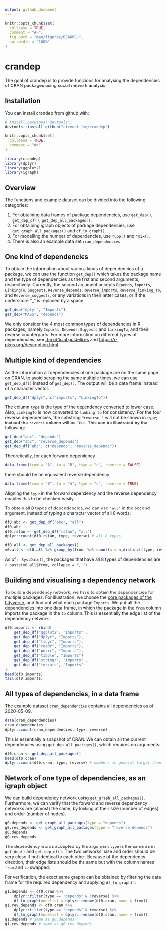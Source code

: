 ```yaml
---
output: github_document
---
```


<!-- README.md is generated from README.Rmd. Please edit that file -->

```r
knitr::opts_chunk$set(
  collapse = TRUE,
  comment = "#>",
  fig.path = "man/figures/README-",
  out.width = "100%"
)
```
# crandep

<!-- badges: start -->
<!-- badges: end -->

The goal of crandep is to provide functions for analysing the dependencies of CRAN packages using social network analysis. 





## Installation
You can install crandep from github with:

```r
# install.packages("devtools")
devtools::install_github("clement-lee/crandep")
```

```r
knitr::opts_chunk$set(
  collapse = TRUE,
  comment = "#>"
)
```

```r
library(crandep)
library(dplyr)
library(ggplot2)
library(igraph)
```





## Overview
The functions and example dataset can be divided into the following categories:

1. For obtaining data frames of package dependencies, use `get_dep()`, `get_dep_df()`, `get_dep_all_packages()`.
2. For obtaining igraph objects of package dependencies, use `get_graph_all_packages()` and `df_to_graph()`.
3. For modelling the number of dependencies, use `*upp()` and `*mix()`.
4. There is also an example data set `cran_dependencies`.





## One kind of dependencies 
To obtain the information about various kinds of dependencies of a package, we can use the function `get_dep()` which takes the package name and the type of dependencies as the first and second arguments, respectively. Currently, the second argument accepts `Depends`, `Imports`, `LinkingTo`, `Suggests`, `Reverse_depends`, `Reverse_imports`, `Reverse_linking_to`, and `Reverse_suggests`, or any variations in their letter cases, or if the underscore "_" is replaced by a space.

```r
get_dep("dplyr", "Imports")
get_dep("MASS", "depends")
```

We only consider the 4 most common types of dependencies in R packages, namely `Imports`, `Depends`, `Suggests` and `LinkingTo`, and their reverse counterparts. For more information on different types of dependencies, see [the official guidelines](https://cran.r-project.org/doc/manuals/r-release/R-exts.html#Package-Dependencies) and [https://r-pkgs.org/description.html](https://r-pkgs.org/description.html).





## Multiple kind of dependencies
As the information all dependencies of one package are on the same page on CRAN, to avoid scraping the same multiple times, we can use `get_dep_df()` instead of  `get_dep()`. The output will be a data frame instead of a character vector.

```r
get_dep_df("dplyr", c("imports", "LinkingTo"))
```
The column `type` is the type of the dependency converted to lower case. Also, `LinkingTo` is now converted to `linking to` for consistency. For the four reverse dependencies, the substring `"reverse_"` will not be shown in `type`; instead the `reverse` column will be `TRUE`. This can be illustrated by the following:

```r
get_dep("abc", "depends")
get_dep("abc", "reverse_depends")
get_dep_df("abc", c("depends", "reverse_depends"))
```
Theoretically, for each forward dependency
```r
data.frame(from = "A", to = "B", type = "c", reverse = FALSE)
```
there should be an equivalent reverse dependency
```r
data.frame(from = "B", to = "A", type = "c", reverse = TRUE)
```
Aligning the `type` in the forward dependency and the reverse dependency enables this to be checked easily.

To obtain all 8 types of dependencies, we can use `"all"` in the second argument, instead of typing a character vector of all 8 words:

```r
df0.abc <- get_dep_df("abc", "all")
df0.abc
df0.rstan <- get_dep_df("rstan", "all")
dplyr::count(df0.rstan, type, reverse) # all 8 types
```

```r
df0.all <- get_dep_all_packages()
v0.all <- df0.all %>% group_by(from) %>% count(a = n_distinct(type, reverse)) %>% filter(a == 8L)
```

As of `r Sys.Date()`, the packages that have all 8 types of dependencies are `r paste(v0.all$from, collapse = ", ")`.





## Building and visualising a dependency network
To build a dependency network, we have to obtain the dependencies for multiple packages. For illustration, we choose the [core packages of the tidyverse](https://www.tidyverse.org/packages/), and find out what each package `Imports`. We put all the dependencies into one data frame, in which the package in the `from` column imports the package in the `to` column. This is essentially the edge list of the dependency network.

```r
df0.imports <- rbind(
    get_dep_df("ggplot2", "Imports"),
    get_dep_df("dplyr", "Imports"),
    get_dep_df("tidyr", "Imports"),
    get_dep_df("readr", "Imports"),
    get_dep_df("purrr", "Imports"),
    get_dep_df("tibble", "Imports"),
    get_dep_df("stringr", "Imports"),
    get_dep_df("forcats", "Imports")
)
head(df0.imports)
tail(df0.imports)
```





## All types of dependencies, in a data frame
The example dataset `cran_dependencies` contains all dependencies as of 2020-05-09.
```r
data(cran_dependencies)
cran_dependencies
dplyr::count(cran_dependencies, type, reverse)
```

This is essentially a snapshot of CRAN. We can obtain all the current dependencies using `get_dep_all_packages()`, which requires no arguments:
```r
df0.cran <- get_dep_all_packages()
head(df0.cran)
dplyr::count(df0.cran, type, reverse) # numbers in general larger than above
```





## Network of one type of dependencies, as an igraph object
We can build dependency network using `get_graph_all_packages()`. Furthermore, we can verify that the forward and reverse dependency networks are (almost) the same, by looking at their size (number of edges) and order (number of nodes).
```r
g0.depends <- get_graph_all_packages(type = "depends")
g0.rev_depends <- get_graph_all_packages(type = "reverse depends")
g0.depends
g0.rev_depends
```
The dependency words accepted by the argument `type` is the same as in `get_dep()` and `get_dep_df()`. The two networks' size and order should be very close if not identical to each other. Because of the dependency direction, their edge lists should be the same but with the column names `from` and `to` swapped.

For verification, the exact same graphs can be obtained by filtering the data frame for the required dependency and applying `df_to_graph()`:
```r
g1.depends <- df0.cran %>%
    dplyr::filter(type == "depends" & !reverse) %>%
    df_to_graph(nodelist = dplyr::rename(df0.cran, name = from))
g1.rev_depends <- df0.cran %>%
    dplyr::filter(type == "depends" & reverse) %>%
    df_to_graph(nodelist = dplyr::rename(df0.cran, name = from))
g1.depends # same as g0.depends
g1.rev_depends # same as g0.rev_depends
```
